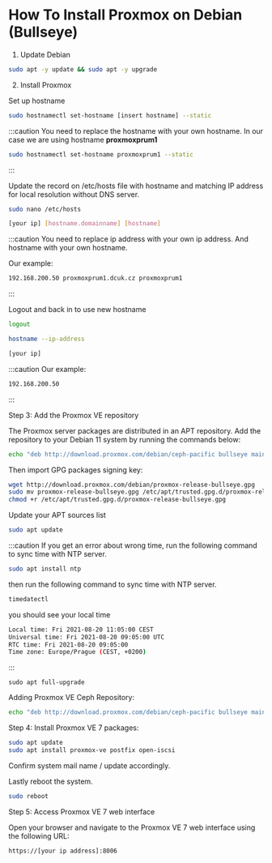 # How To Install Proxmox on Debian (Bullseye)


1. Update Debian

```bash title="user@helper:~$ "
sudo apt -y update && sudo apt -y upgrade
```

2. Install Proxmox

Set up hostname

```bash title="user@helper:~$ "
sudo hostnamectl set-hostname [insert hostname] --static
```

:::caution You need to replace the hostname with your own hostname.
In our case we are using hostname **proxmoxprum1**
```bash title="user@helper:~$ "
sudo hostnamectl set-hostname proxmoxprum1 --static
```
:::

Update the record on /etc/hosts file with hostname and matching IP address for local resolution without DNS server.

```bash title="user@helper:~$ "
sudo nano /etc/hosts
```

```bash title="Nano editor (add this line)"
[your ip] [hostname.domainname] [hostname] 
```
:::caution You need to replace ip address with your own ip address. And hostname with your own hostname.

Our example:

```bash title="Nano editor (add this line)"
192.168.200.50 proxmoxprum1.dcuk.cz proxmoxprum1
```
:::

Logout and back in to use new hostname

```bash title="user@helper:~$ "
logout
```

```bash title="user@proxmoxprum1:~$ "
hostname --ip-address
```
    
```bash title="Output should be your machine ip address:"
[your ip]
```

:::caution Our example:
```bash title="Output should be your machine ip address:"
192.168.200.50
```
:::

Step 3: Add the Proxmox VE repository

The Proxmox server packages are distributed in an APT repository. Add the repository to your Debian 11 system by running the commands below:

```bash title="user@proxmoxprum1:~$ "
echo "deb http://download.proxmox.com/debian/ceph-pacific bullseye main" | sudo tee /etc/apt/sources.list.d/ceph.list
```

Then import GPG packages signing key:

```bash title="user@proxmoxprum1:~$ "
wget http://download.proxmox.com/debian/proxmox-release-bullseye.gpg
sudo mv proxmox-release-bullseye.gpg /etc/apt/trusted.gpg.d/proxmox-release-bullseye.gpg
chmod +r /etc/apt/trusted.gpg.d/proxmox-release-bullseye.gpg
```

Update your APT sources list

```bash title="user@proxmoxprum1:~$ "
sudo apt update
```

:::caution If you get an error about wrong time, run the following command to sync time with NTP server.

```bash title="user@proxmoxprum1:~$ "
sudo apt install ntp
```

then run the following command to sync time with NTP server.

```bash title="user@proxmoxprum1:~$ "
timedatectl
```
you should see your local time
    
```bash title="Output should be your local time:"
Local time: Fri 2021-08-20 11:05:00 CEST
Universal time: Fri 2021-08-20 09:05:00 UTC
RTC time: Fri 2021-08-20 09:05:00
Time zone: Europe/Prague (CEST, +0200)
```
:::

```
sudo apt full-upgrade
```


Adding Proxmox VE Ceph Repository:

```bash title="user@proxmoxprum1:~$ "
echo "deb http://download.proxmox.com/debian/ceph-pacific bullseye main" | sudo tee /etc/apt/sources.list.d/ceph.list
```

Step 4: Install Proxmox VE 7 packages:

```bash title="user@proxmoxprum1:~$ "
sudo apt update
sudo apt install proxmox-ve postfix open-iscsi
```

Confirm system mail name / update accordingly.

Lastly reboot the system.

```bash title="user@proxmoxprum1:~$ "
sudo reboot
```

Step 5: Access Proxmox VE 7 web interface

Open your browser and navigate to the Proxmox VE 7 web interface using the following URL:

`https://[your ip address]:8006`